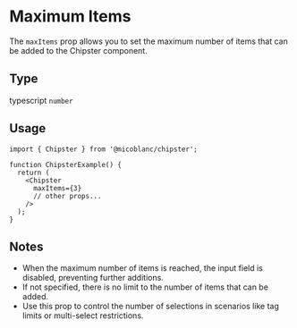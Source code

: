 

# Maximum Items

The `maxItems` prop allows you to set the maximum number of items that can be added to the Chipster component.

## Type
typescript
`number`

## Usage
```tsx filename="ChipsterExample.tsx" {7} copy
import { Chipster } from '@micoblanc/chipster';

function ChipsterExample() {
  return (
    <Chipster
      maxItems={3}
      // other props...
    />
  );
}
```

## Notes

- When the maximum number of items is reached, the input field is disabled, preventing further additions.
- If not specified, there is no limit to the number of items that can be added.
- Use this prop to control the number of selections in scenarios like tag limits or multi-select restrictions.